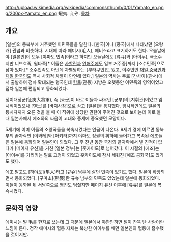 http://upload.wikimedia.org/wikipedia/commons/thumb/0/01/Yamato_en.png/200px-Yamato_en.png
蝦夷. えぞ.
[[목차]]
== 개요 ==
[일본]의 동북부에 거주했던 이민족들을 말한다. [한국]이나 [중국]에서 나타났던 [오랑캐] 관념과 비슷하다. 시대에 따라 에미시(毛人), 에비스라고 표기하기도 한다. 오늘날에야 [일본인]이 모두 [야마토 민족]이라고 하지만 오늘날에도 [류큐]와 [아이누], 극소수지만 니브흐족, 윌타족[* 이들은 [[사할린]]과 [[연해주]]에도 일부 거주중]까지 [소수민족]으로 남아 있다.[* 소수민족도 아닌데 차별당하는 [부라쿠민]도 있고, 이주민인 [[재일 중국인]]과 [[재일 한국인]]도 역시 사회적 차별이 만연해 있다.] 일본의 역사는 주로 [간사이](관서)에서 출발하여 점차 확대되는 형국인데 [[칸토]](관동) 지방은 오랫동안 이민족의 영역이었고 점차 일본에 편입되고 동화되었다.

정이대장군(征夷大將軍), 즉 [쇼군]이 바로 이들과 싸우던 [군부]의 [지휘관]이었고 임시직이었으나 [덴노]를 [바지사장]으로 삼고 [일본]을 통치했다. 임시직인데도 일본의 통치자까지 오른 것을 볼 때 이 직위에 상당한 권한이 주어진 것으로 보이는데 이로 볼 때 일본사에서 에조와의 싸움이 고대와 중세에 중요했던 모양이다.

5세기에 이미 이들의 소왕국들을 복속시켰다는 언급이 나온다. 9세기 경에 이르면 동북부의 끝자락인 [이와테]와 [아키타]까지 야마토 정권의 휘하에 들어가고 복속된 에조들은 일본에 동화되어 일본인이 되었다. 그 후 천년 동안 국경의 끝자락에서 별 진척이 없다가 [메이지 유신]을 거친 [일본 정부]는 [홋카이도]로 넘어갔다. 이 시절의 [에조]는 [아이누]를 가리키는 말로 고정이 되었고 홋카이도에 잠시 세워진 [에조 공화국]도 있기도 했다.

에조 말고도 [하야토](隼人)라고 [규슈] 남부에 살던 민족이 있기도 했다. 일본이 확장되면서 동화되었다. [구마소](熊襲)란 규슈 남부의 민족도 있었는데 일본에 동화되었다. 이들이 동화된 뒤 서남쪽으로 행진도 멈췄지만 메이지 유신 이후에 [류큐]를 일본에 복속시켰다.
== 문화적 영향 ==
에미시는 털 毛를 한자로 쓰는데 그 때문에 일본에서 야만인하면 털이 잔뜩 난 사람이란 느낌이 든다. 정작 에미시의 혈통 자체는 북상한 아이누를 빼면 일본인의 혈통에 흡수됐을 것이지만.
